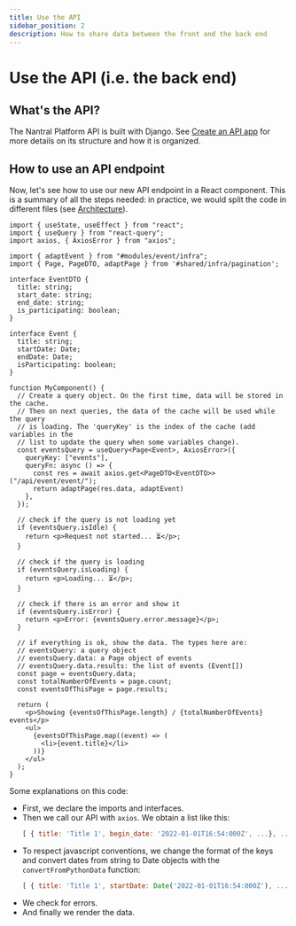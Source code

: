 ```yaml
---
title: Use the API
sidebar_position: 2
description: How to share data between the front and the back end
---
```


# Use the API (i.e. the back end)

## What's the API?

The Nantral Platform API is built with Django. See [Create an API app](/dev/backend/create-an-app/index.mdx)
for more details on its structure and how it is organized.

## How to use an API endpoint

Now, let's see how to use our new API endpoint in a React component.
This is a summary of all the steps needed: in practice, we would split
the code in different files (see [Architecture](/dev/frontend/architecture/architecture.mdx)).

```tsx title="MyComponent.tsx"
import { useState, useEffect } from "react";
import { useQuery } from "react-query";
import axios, { AxiosError } from "axios";

import { adaptEvent } from "#modules/event/infra";
import { Page, PageDTO, adaptPage } from '#shared/infra/pagination';

interface EventDTO {
  title: string;
  start_date: string;
  end_date: string;
  is_participating: boolean;
}

interface Event {
  title: string;
  startDate: Date;
  endDate: Date;
  isParticipating: boolean;
}

function MyComponent() {
  // Create a query object. On the first time, data will be stored in the cache.
  // Then on next queries, the data of the cache will be used while the query
  // is loading. The 'queryKey' is the index of the cache (add variables in the
  // list to update the query when some variables change).
  const eventsQuery = useQuery<Page<Event>, AxiosError>({
    queryKey: ["events"],
    queryFn: async () => {
      const res = await axios.get<PageDTO<EventDTO>>("/api/event/event/");
      return adaptPage(res.data, adaptEvent)
    },
  });

  // check if the query is not loading yet
  if (eventsQuery.isIdle) {
    return <p>Request not started... ⏳</p>;
  }

  // check if the query is loading
  if (eventsQuery.isLoading) {
    return <p>Loading... ⏳</p>;
  }

  // check if there is an error and show it
  if (eventsQuery.isError) {
    return <p>Error: {eventsQuery.error.message}</p>;
  }

  // if everything is ok, show the data. The types here are:
  // eventsQuery: a query object
  // eventsQuery.data: a Page object of events
  // eventsQuery.data.results: the list of events (Event[])
  const page = eventsQuery.data;
  const totalNumberOfEvents = page.count;
  const eventsOfThisPage = page.results;

  return (
    <p>Showing {eventsOfThisPage.length} / {totalNumberOfEvents} events</p>
    <ul>
      {eventsOfThisPage.map((event) => (
        <li>{event.title}</li>
      ))}
    </ul>
  );
}
```

Some explanations on this code:

- First, we declare the imports and interfaces.
- Then we call our API with `axios`. We obtain a list like this:
  ```js
  [ { title: 'Title 1', begin_date: '2022-01-01T16:54:000Z', ...}, ...]
  ```
- To respect javascript conventions, we change the format of the keys
  and convert dates from string to Date objects with the `convertFromPythonData`
  function:
  ```js
  [ { title: 'Title 1', startDate: Date('2022-01-01T16:54:000Z'), ...}, ...]
  ```
- We check for errors.
- And finally we render the data.
